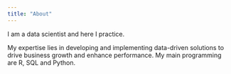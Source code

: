 ```yaml
---
title: "About"
---
```


I am a data scientist and here I practice.

My expertise lies in developing and implementing data-driven solutions to drive business growth and enhance performance. My main programming are R, SQL and Python.
